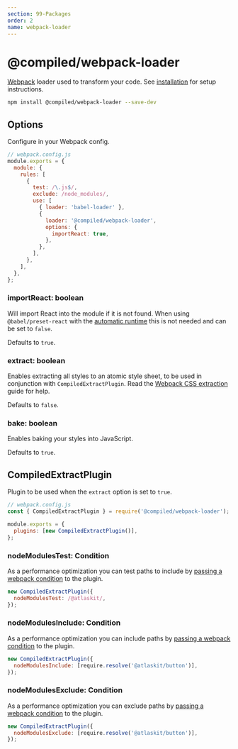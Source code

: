 ```yaml
---
section: 99-Packages
order: 2
name: webpack-loader
---
```


# @compiled/webpack-loader

[Webpack](https://webpack.js.org/) loader used to transform your code.
See [installation](/installation#webpack) for setup instructions.

```bash
npm install @compiled/webpack-loader --save-dev
```

## Options

Configure in your Webpack config.

```js
// webpack.config.js
module.exports = {
  module: {
    rules: [
      {
        test: /\.js$/,
        exclude: /node_modules/,
        use: [
          { loader: 'babel-loader' },
          {
            loader: '@compiled/webpack-loader',
            options: {
              importReact: true,
            },
          },
        ],
      },
    ],
  },
};
```

### importReact: boolean

Will import React into the module if it is not found.
When using `@babel/preset-react` with the [automatic runtime](https://babeljs.io/docs/en/babel-preset-react#react-automatic-runtime) this is not needed and can be set to `false`.

Defaults to `true`.

### extract: boolean

Enables extracting all styles to an atomic style sheet,
to be used in conjunction with `CompiledExtractPlugin`.
Read the [Webpack CSS extraction](/css-extraction-webpack) guide for help.

Defaults to `false`.

### bake: boolean

Enables baking your styles into JavaScript.

Defaults to `true`.

## CompiledExtractPlugin

Plugin to be used when the `extract` option is set to `true`.

```js
// webpack.config.js
const { CompiledExtractPlugin } = require('@compiled/webpack-loader');

module.exports = {
  plugins: [new CompiledExtractPlugin()],
};
```

### nodeModulesTest: Condition

As a performance optimization you can test paths to include by [passing a webpack condition](https://webpack.js.org/configuration/module/#condition) to the plugin.

```js
new CompiledExtractPlugin({
  nodeModulesTest: /@atlaskit/,
});
```

### nodeModulesInclude: Condition

As a performance optimization you can include paths by [passing a webpack condition](https://webpack.js.org/configuration/module/#condition) to the plugin.

```js
new CompiledExtractPlugin({
  nodeModulesInclude: [require.resolve('@atlaskit/button')],
});
```

### nodeModulesExclude: Condition

As a performance optimization you can exclude paths by [passing a webpack condition](https://webpack.js.org/configuration/module/#condition) to the plugin.

```js
new CompiledExtractPlugin({
  nodeModulesExclude: [require.resolve('@atlaskit/button')],
});
```
